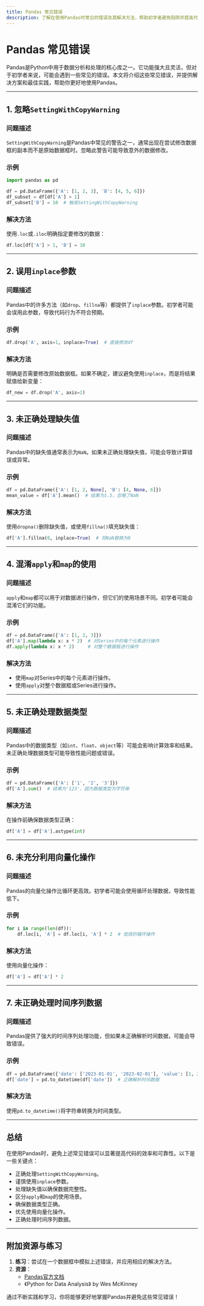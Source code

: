 ```yaml
---
title: Pandas 常见错误
description: 了解在使用Pandas时常见的错误及其解决方法，帮助初学者避免陷阱并提高代码效率。
---
```


# Pandas 常见错误

Pandas是Python中用于数据分析和处理的核心库之一。它功能强大且灵活，但对于初学者来说，可能会遇到一些常见的错误。本文将介绍这些常见错误，并提供解决方案和最佳实践，帮助你更好地使用Pandas。

---

## 1. 忽略`SettingWithCopyWarning`

### 问题描述
`SettingWithCopyWarning`是Pandas中常见的警告之一，通常出现在尝试修改数据框的副本而不是原始数据框时。忽略此警告可能导致意外的数据修改。

### 示例
```python
import pandas as pd

df = pd.DataFrame({'A': [1, 2, 3], 'B': [4, 5, 6]})
df_subset = df[df['A'] > 1]
df_subset['B'] = 10  # 触发SettingWithCopyWarning
```

### 解决方法
使用`.loc`或`.iloc`明确指定要修改的数据：
```python
df.loc[df['A'] > 1, 'B'] = 10
```

---

## 2. 误用`inplace`参数

### 问题描述
Pandas中的许多方法（如`drop`、`fillna`等）都提供了`inplace`参数。初学者可能会误用此参数，导致代码行为不符合预期。

### 示例
```python
df.drop('A', axis=1, inplace=True)  # 直接修改df
```

### 解决方法
明确是否需要修改原始数据框。如果不确定，建议避免使用`inplace`，而是将结果赋值给新变量：
```python
df_new = df.drop('A', axis=1)
```

---

## 3. 未正确处理缺失值

### 问题描述
Pandas中的缺失值通常表示为`NaN`。如果未正确处理缺失值，可能会导致计算错误或异常。

### 示例
```python
df = pd.DataFrame({'A': [1, 2, None], 'B': [4, None, 6]})
mean_value = df['A'].mean()  # 结果为1.5，忽略了NaN
```

### 解决方法
使用`dropna()`删除缺失值，或使用`fillna()`填充缺失值：
```python
df['A'].fillna(0, inplace=True)  # 将NaN替换为0
```

---

## 4. 混淆`apply`和`map`的使用

### 问题描述
`apply`和`map`都可以用于对数据进行操作，但它们的使用场景不同。初学者可能会混淆它们的功能。

### 示例
```python
df = pd.DataFrame({'A': [1, 2, 3]})
df['A'].map(lambda x: x * 2)  # 对Series中的每个元素进行操作
df.apply(lambda x: x * 2)     # 对整个数据框进行操作
```

### 解决方法
- 使用`map`对Series中的每个元素进行操作。
- 使用`apply`对整个数据框或Series进行操作。

---

## 5. 未正确处理数据类型

### 问题描述
Pandas中的数据类型（如`int`、`float`、`object`等）可能会影响计算效率和结果。未正确处理数据类型可能导致性能问题或错误。

### 示例
```python
df = pd.DataFrame({'A': ['1', '2', '3']})
df['A'].sum()  # 结果为'123'，因为数据类型为字符串
```

### 解决方法
在操作前确保数据类型正确：
```python
df['A'] = df['A'].astype(int)
```

---

## 6. 未充分利用向量化操作

### 问题描述
Pandas的向量化操作比循环更高效。初学者可能会使用循环处理数据，导致性能低下。

### 示例
```python
for i in range(len(df)):
    df.loc[i, 'A'] = df.loc[i, 'A'] * 2  # 低效的循环操作
```

### 解决方法
使用向量化操作：
```python
df['A'] = df['A'] * 2
```

---

## 7. 未正确处理时间序列数据

### 问题描述
Pandas提供了强大的时间序列处理功能，但如果未正确解析时间数据，可能会导致错误。

### 示例
```python
df = pd.DataFrame({'date': ['2023-01-01', '2023-02-01'], 'value': [1, 2]})
df['date'] = pd.to_datetime(df['date'])  # 正确解析时间数据
```

### 解决方法
使用`pd.to_datetime()`将字符串转换为时间类型。

---

## 总结

在使用Pandas时，避免上述常见错误可以显著提高代码的效率和可靠性。以下是一些关键点：
- 正确处理`SettingWithCopyWarning`。
- 谨慎使用`inplace`参数。
- 处理缺失值以确保数据完整性。
- 区分`apply`和`map`的使用场景。
- 确保数据类型正确。
- 优先使用向量化操作。
- 正确处理时间序列数据。

---

## 附加资源与练习

1. **练习**：尝试在一个数据框中模拟上述错误，并应用相应的解决方法。
2. **资源**：
   - [Pandas官方文档](https://pandas.pydata.org/docs/)
   - 《Python for Data Analysis》 by Wes McKinney

通过不断实践和学习，你将能够更好地掌握Pandas并避免这些常见错误！